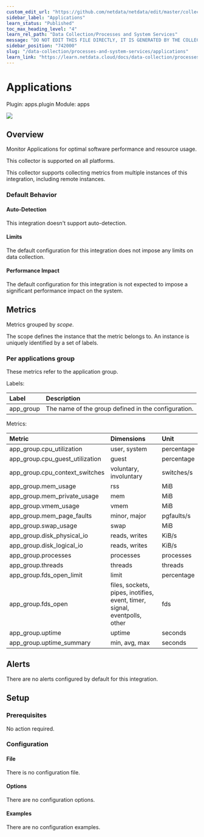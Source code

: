 ```yaml
---
custom_edit_url: "https://github.com/netdata/netdata/edit/master/collectors/apps.plugin/metadata.yaml"
sidebar_label: "Applications"
learn_status: "Published"
toc_max_heading_level: "4"
learn_rel_path: "Data Collection/Processes and System Services"
message: "DO NOT EDIT THIS FILE DIRECTLY, IT IS GENERATED BY THE COLLECTOR'S metadata.yaml FILE"
sidebar_position: "742000"
slug: "/data-collection/processes-and-system-services/applications"
learn_link: "https://learn.netdata.cloud/docs/data-collection/processes-and-system-services/applications"
---
```



# Applications

Plugin: apps.plugin
Module: apps

<img src="https://img.shields.io/badge/maintained%20by-Netdata-%2300ab44" />

## Overview

Monitor Applications for optimal software performance and resource usage.



This collector is supported on all platforms.

This collector supports collecting metrics from multiple instances of this integration, including remote instances.


### Default Behavior

#### Auto-Detection

This integration doesn't support auto-detection.

#### Limits

The default configuration for this integration does not impose any limits on data collection.

#### Performance Impact

The default configuration for this integration is not expected to impose a significant performance impact on the system.


## Metrics

Metrics grouped by *scope*.

The scope defines the instance that the metric belongs to. An instance is uniquely identified by a set of labels.



### Per applications group

These metrics refer to the application group.

Labels:

| Label      | Description     |
|:-----------|:----------------|
| app_group | The name of the group defined in the configuration. |

Metrics:

| Metric | Dimensions | Unit |
|:------|:----------|:----|
| app_group.cpu_utilization | user, system | percentage |
| app_group.cpu_guest_utilization | guest | percentage |
| app_group.cpu_context_switches | voluntary, involuntary | switches/s |
| app_group.mem_usage | rss | MiB |
| app_group.mem_private_usage | mem | MiB |
| app_group.vmem_usage | vmem | MiB |
| app_group.mem_page_faults | minor, major | pgfaults/s |
| app_group.swap_usage | swap | MiB |
| app_group.disk_physical_io | reads, writes | KiB/s |
| app_group.disk_logical_io | reads, writes | KiB/s |
| app_group.processes | processes | processes |
| app_group.threads | threads | threads |
| app_group.fds_open_limit | limit | percentage |
| app_group.fds_open | files, sockets, pipes, inotifies, event, timer, signal, eventpolls, other | fds |
| app_group.uptime | uptime | seconds |
| app_group.uptime_summary | min, avg, max | seconds |



## Alerts

There are no alerts configured by default for this integration.


## Setup

### Prerequisites

No action required.

### Configuration

#### File

There is no configuration file.
#### Options



There are no configuration options.

#### Examples
There are no configuration examples.



